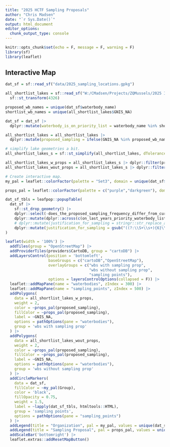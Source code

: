 ```yaml
---
title: "2025 HCTF Sampling Proposals"
author: "Chris Madsen"
date: "`r Sys.Date()`"
output: html_document
editor_options: 
  chunk_output_type: console
---
```


```r
knitr::opts_chunk$set(echo = F, message = F, warning = F)
library(sf)
library(leaflet)

```

## Interactive Map

```r
dat_sf = sf::read_sf("data/2025_sampling_locations.gpkg")

all_shortlist_lakes = sf::read_sf("W:/CMadsen/Projects/ZQMussels/2025 IMDP Final Report/data/spatial/waterbodies_zqm_shortlist_risk_estimates.gpkg") |> 
  sf::st_transform(4326)

proposed_wb_names = unique(dat_sf$waterbody_name)
shortlist_wb_names = unique(all_shortlist_lakes$GNIS_NA)

dat_sf = dat_sf |> 
  dplyr::mutate(waterbody_is_on_priority_list = waterbody_name %in% shortlist_wb_names)

all_shortlist_lakes = all_shortlist_lakes |> 
  dplyr::mutate(proposed_sampling = ifelse(GNIS_NA %in% proposed_wb_names,"Sampling Proposed","No Sampling Proposed"))

# simplify lake geometries a bit.
all_shortlist_lakes_s = sf::st_simplify(all_shortlist_lakes, dTolerance = 20)

all_shortlist_lakes_w_props = all_shortlist_lakes_s |> dplyr::filter(proposed_sampling == "Sampling Proposed")
all_shortlist_lakes_wout_props = all_shortlist_lakes_s |> dplyr::filter(proposed_sampling != "Sampling Proposed")

# Create interactive map.
my_pal = leaflet::colorFactor(palette = "Set3", domain = unique(dat_sf$Group))

props_pal = leaflet::colorFactor(palette = c("purple","darkgreen"), domain = unique(all_shortlist_lakes_s$proposed_sampling))

dat_sf_tbls = leafpop::popupTable(
  dat_sf |> 
    sf::st_drop_geometry() |> 
    dplyr::select(-does_the_proposed_sampling_frequency_differ_from_current_priority_list) |> 
    dplyr::mutate(dplyr::across(c(on_last_years_priority_waterbody_list,sampled_last_year,substrate_sampler_planned), \(x) ifelse(x == "Y", "Yes", "No"))) |> 
    # dplyr::mutate(justification_for_sampling = stringr::str_replace_all(justification_for_sampling, "[\\,,\\.]", "<br>")) |> 
    dplyr::mutate(justification_for_sampling = gsub("((?:\\S+\\s+){6}\\S+)([ ,\\.])", "\\1<br>", justification_for_sampling, perl = TRUE))
)

leaflet(width = '100%') |>
  addTiles(group = "OpenStreetMap") |>
  addProviderTiles(providers$CartoDB, group = "cartoDB") |>
  addLayersControl(position = 'bottomleft', 
                   baseGroups = c("cartoDB","OpenStreetMap"),
                   overlayGroups = c("wbs with sampling prop",
                                     "wbs without sampling prop",
                                     "sampling points"),
                   options = layersControlOptions(collapsed = F)) |>
  leaflet::addMapPane(name = "waterbodies", zIndex = 300) |>
  leaflet::addMapPane(name = "sampling_points", zIndex = 500) |>
  addPolygons(
    data = all_shortlist_lakes_w_props,
    weight = 2,
    color = ~props_pal(proposed_sampling),
    fillColor = ~props_pal(proposed_sampling),
    label = ~GNIS_NA,
    options = pathOptions(pane = "waterbodies"),
    group = 'wbs with sampling prop'
  ) |> 
  addPolygons(
    data = all_shortlist_lakes_wout_props,
    weight = 2,
    color = ~props_pal(proposed_sampling),
    fillColor = ~props_pal(proposed_sampling),
    label = ~GNIS_NA,
    options = pathOptions(pane = "waterbodies"),
    group = 'wbs without sampling prop'
  ) |> 
  addCircleMarkers(
    data = dat_sf,
    fillColor = ~my_pal(Group),
    color = 'black',
    fillOpacity = 0.75,
    weight = 1.5,
    label = ~lapply(dat_sf_tbls, htmltools::HTML),
    group = 'sampling points',
    options = pathOptions(pane = "sampling_points")
  ) |>
  addLegend(title = "Organization", pal = my_pal, values = unique(dat_sf$Group)) |>
  addLegend(title = "Sampling Proposal", pal = props_pal, values = unique(all_shortlist_lakes_s$proposed_sampling)) |> 
  addScaleBar('bottomright') |>
  leaflet.extras::addResetMapButton()
```

